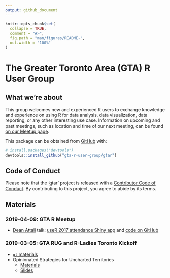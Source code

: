 ```yaml
---
output: github_document
---
```


<!-- README.md is generated from README.Rmd. Please edit that file -->

```r
knitr::opts_chunk$set(
  collapse = TRUE,
  comment = "#>",
  fig.path = "man/figures/README-",
  out.width = "100%"
)
```

# The Greater Toronto Area (GTA) R User Group

<!-- badges: start -->
<!-- badges: end -->

## What we're about

This group welcomes new and experienced R users to exchange knowledge and experience on using R for data analysis, data visualization, data reporting, or any other interesting use case. Information on upcoming and past meetings, such as location and time of our next meeting, can be found [on our Meetup page](https://www.meetup.com/Greater-Toronto-Area-GTA-R-Users-Group/).

This package can be obtained from [GitHub](https://github.com/) with:

``` r
# install.packages("devtools")
devtools::install_github("gta-r-user-group/gtar")
```

## Code of Conduct

Please note that the 'gtar' project is released with a [Contributor Code of Conduct](CODE_OF_CONDUCT.md). By contributing to this project, you agree to abide by its terms.

## Materials

### 2019-04-09: GTA R Meetup

* [Dean Attali](https://deanattali.com/) talk: [useR 2017 attendance Shiny app](https://daattali.com/shiny/user2017/) and [code on GitHub](https://github.com/daattali/user2017)

### 2019-03-05: GTA RUG and R-Ladies Toronto Kickoff

* [`gt` materials](https://github.com/gta-r-user-group/gtar/tree/master/2019-03-05/rich-i)
* Opinionated Strategies for Uncharted Territories
    * [Materials](https://github.com/gta-r-user-group/gtar/tree/master/2019-03-05/opinionated-strategies-for-uncharted-territories)
    * [Slides](https://sharla.party/talks/rladies-rug-kickoff.html#1)
